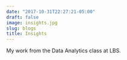 ```yaml
---
date: "2017-10-31T22:27:21-05:00"
draft: false
image: insights.jpg
slug: blogs
title: Insights
---
```


My work from the Data Analytics class at LBS.